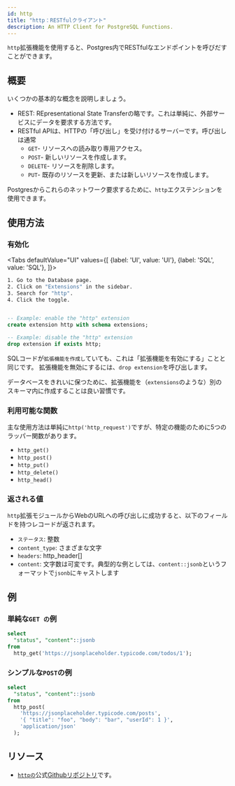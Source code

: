 ```yaml
---
id: http
title: "http：RESTfulクライアント"
description: An HTTP Client for PostgreSQL Functions.
---
```



`http`拡張機能を使用すると、Postgres内でRESTfulなエンドポイントを呼びだすことができます。

## 概要

いくつかの基本的な概念を説明しましょう。

- REST: REpresentational State Transferの略です。これは単純に、外部サービスにデータを要求する方法です。
- RESTful APIは、HTTPの「呼び出し」を受け付けるサーバーです。呼び出しは通常
  - `GET`- リソースへの読み取り専用アクセス。
  - `POST`- 新しいリソースを作成します。
  - `DELETE`- リソースを削除します。
  - `PUT`- 既存のリソースを更新、または新しいリソースを作成します。

Postgresからこれらのネットワーク要求するために、`http`エクステンションを使用できます。


## 使用方法


### 有効化


<Tabs
defaultValue="UI"
values={[
  {label: 'UI', value: 'UI'},
  {label: 'SQL', value: 'SQL'},
]}>
<TabItem value="UI">

```sh
1. Go to the Database page.
2. Click on "Extensions" in the sidebar.
3. Search for "http".
4. Click the toggle.
```



</TabItem>
<TabItem value="SQL">

```sql 

-- Example: enable the "http" extension 
create extension http with schema extensions;

-- Example: disable the "http" extension 
drop extension if exists http;

```

SQLコードが`拡張機能を作成し`ていても、これは「拡張機能を有効にする」ことと同じです。
拡張機能を無効にするには、`drop extension`を呼び出します。

データベースをきれいに保つために、拡張機能を（`extensions`のような）別のスキーマ内に作成することは良い習慣です。

</TabItem>

</Tabs>

### 利用可能な関数

主な使用方法は単純に`http('http_request')`ですが、特定の機能のために5つのラッパー関数があります。

- `http_get()`
- `http_post()`
- `http_put()`
- `http_delete()`
- `http_head()` 

### 返される値

`http`拡張モジュールからWebのURLへの呼び出しに成功すると、以下のフィールドを持つレコードが返されます。

- `ステータス`: 整数
- `content_type`: さまざまな文字
- `headers`: http_header\[]
- `content`: 文字数は可変です。典型的な例としては、`content::jsonb`というフォーマットで`jsonb`にキャストします

## 例

### 単純な`GET の`例

```sql
select 
  "status", "content"::jsonb
from 
  http_get('https://jsonplaceholder.typicode.com/todos/1');
```


### シンプルな`POST`の例

```sql
select 
  "status", "content"::jsonb
from 
  http_post(
    'https://jsonplaceholder.typicode.com/posts',
    '{ "title": "foo", "body": "bar", "userId": 1 }',
    'application/json'
  );
```


## リソース

- [`httpの`](https://github.com/pramsey/pgsql-http)公式[Githubリポジトリ](https://github.com/pramsey/pgsql-http)です。
